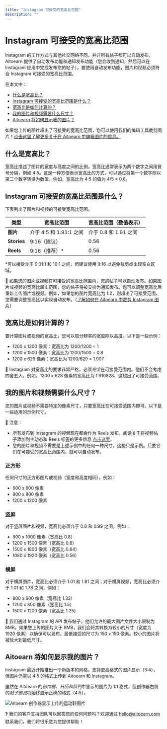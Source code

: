 ```yaml
---
title: "Instagram 可接受的宽高比范围"
description: ""
---
```


<UpdatedAt />


# Instagram 可接受的宽高比范围

Instagram 的工作方式与其他社交网络不同，并非所有帖子都可以自动发布。Aitoearn 提供了自动发布功能和通知发布功能（您会收到通知，然后可以在 Instagram 应用中完成发布您的帖子）。要使用自动发布功能，图片和视频必须符合 Instagram 可接受的宽高比范围。

在本文中：
- [什么是宽高比？](#什么是宽高比)
- [Instagram 可接受的宽高比范围是什么？](#h_01H9RQGFJC1JSCXADP3Y7NDJBF)
- [宽高比是如何计算的？](#h_01H9RQGFJCQJM8ATBKZKDP3K0Y)
- [我的图片和视频需要什么尺寸？](#h_01H9RQGFJCJNZ7MP64RW82QE5Q)
- [Aitoearn 将如何显示我的图片？](#Aitoearn-将如何显示我的图片)

如果您上传的图片超出了可接受的宽高比范围，您可以使用我们的编辑工具裁剪图片！[点击这里了解更多关于在 Aitoearn 中编辑图片的信息。](https://支持.aitoearn.com//支持.aitoearn.com/article/614-编辑ing-您的-图片s-在-aitoearn#01FNV15FWRZGB0A29QZ5Y24A7F)

## 什么是宽高比？

宽高比描述了图片的宽度与高度之间的比例。宽高比通常表示为两个数字之间用冒号分隔，例如 4:5。这是一种方便表示宽高比的方式，可以通过将第一个数字除以第二个数字转换为数值。例如，宽高比为 4:5 的值为 4/5 = 0.8。

## Instagram 可接受的宽高比范围是什么？

下表列出了图片和视频的可接受宽高比范围。

| 类型       | **宽高比范围**                  | **宽高比范围（数值表示）** |
|------------|--------------------------------|---------------------------|
| **图片**   | 介于 4:5 和 1.91:1 之间         | 介于 0.8 和 1.91 之间     |
| **Stories**| 9:16（建议）                   | 0.56                      |
| **Reels**  | 9:16（推荐）*                  | 0.56                      |

*可以接受介于 0.01:1 和 10:1 之间，但建议使用 9:16 以避免裁剪或出现空白区域。

📝 如果您的图片或视频在可接受的宽高比范围内，您的帖子可以自动发布。如果图片或视频的宽高比超出范围，您的帖子将被安排为通知发布。您可以调整宽高比后重新上传图片或视频。例如，如果您的图片宽高比为 1:2，则超出了可接受范围，您需要调整宽高比以实现自动发布。（[了解如何在 Aitoearn 中裁剪 Instagram 图片](https://支持.aitoearn.com//支持.aitoearn.com/article/614-编辑ing-您的-图片s-在-aitoearn#01FM0M1ZSR9A5JPBRANRGT0KSF)）

## 宽高比是如何计算的？

要计算图片或视频的宽高比，您可以取分辨率的宽度除以高度。以下是一些示例：

- 1200 x 1200 像素：宽高比为 1200/1200 = 1
- 1200 x 1500 像素：宽高比为 1200/1500 = 0.8
- 1200 x 629 像素：宽高比为 1200/629 = 1.907

📝 Instagram 对宽高比的要求非常严格，必须*完全*在可接受范围内。他们不会考虑四舍五入。例如，1200 x 628 像素的宽高比为 1.910828，这超出了可接受范围。

## 我的图片和视频需要什么尺寸？

您的图片或视频不需要特定的像素尺寸，只要宽高比在可接受范围内即可。以下是一些适用的示例尺寸。

📝 注意：
- 所有发布到 Instagram 的视频现在都会作为 Reels 发布。阅读关于将视频帖子添加到主动态和 Reels 标签的更多信息 [点击这里](https://支持.aitoearn.com//支持.aitoearn.com/article/657-scheduling-Instagram-帖子-和-reels#01H7G1SZ6VRWNEKE8VK4AQGP15)。
- 您的图片和视频不需要是上述示例中的任何一种尺寸，这些只是示例。只要它们在可接受的宽高比范围内，就可以自动发布。

### 正方形

任何尺寸的正方形图片或视频（宽度和高度相同），例如：
- 600 x 600 像素
- 800 x 800 像素
- 1200 x 1200 像素

### 竖屏

对于竖屏图片和视频，宽高比必须介于 0.8 和 0.99 之间，例如：
- 800 x 1000 像素（宽高比 0.8）
- 1200 x 1500 像素（宽高比 0.8）
- 1500 x 1800 像素（宽高比 0.84）
- 1080 x 1920 像素（宽高比 0.56）

### 横屏

对于横屏图片，宽高比必须介于 1.01 和 1.91 之间；对于横屏视频，宽高比必须介于 1.01 和 1.78 之间，例如：
- 800 x 600 像素（宽高比 1.33）
- 1200 x 800 像素（宽高比 1.5）
- 1500 x 1200 像素（宽高比 1.25）

📝 我们通过 Instagram 的 API 发布帖子，他们允许的最大图片文件大小限制为 8MB。如果您上传的图片大于 8MB，我们会将其转换为较小的尺寸（宽度为 1920 像素）以确保可以发布。最低接受的尺寸为 150 x 150 像素。较小的图片将被放大到最低尺寸。

## Aitoearn 将如何显示我的图片？

Instagram 最近开始推出一个新版本的网格，支持更高格式的图片显示（3:4），但图片仍需以 4:5 的格式上传到 Aitoearn 和 Instagram。

虽然在 Aitoearn 的*创作器、日历和队列*中显示的图片为 1:1 格式，但创作器右侧的*帖子预览*将始终显示正确的格式（4:5）。

![Aitoearn 创作器显示上传的运动鞋图片](//d33v4339jhl8k0.cloudfront.net/docs/assets/64cb6cf86d4a3e191f237e66/图片s/67b4a7c1cedf3902363cf05e/文件-VP5Pi1jIlW.jpg)

❓ 我们的客户支持团队可以回答您的任何问题吗？欢迎通过 [hello@aitoearn.com](mailto:hello@aitoearn.com) 联系我们，我们将很乐意为您提供帮助！
